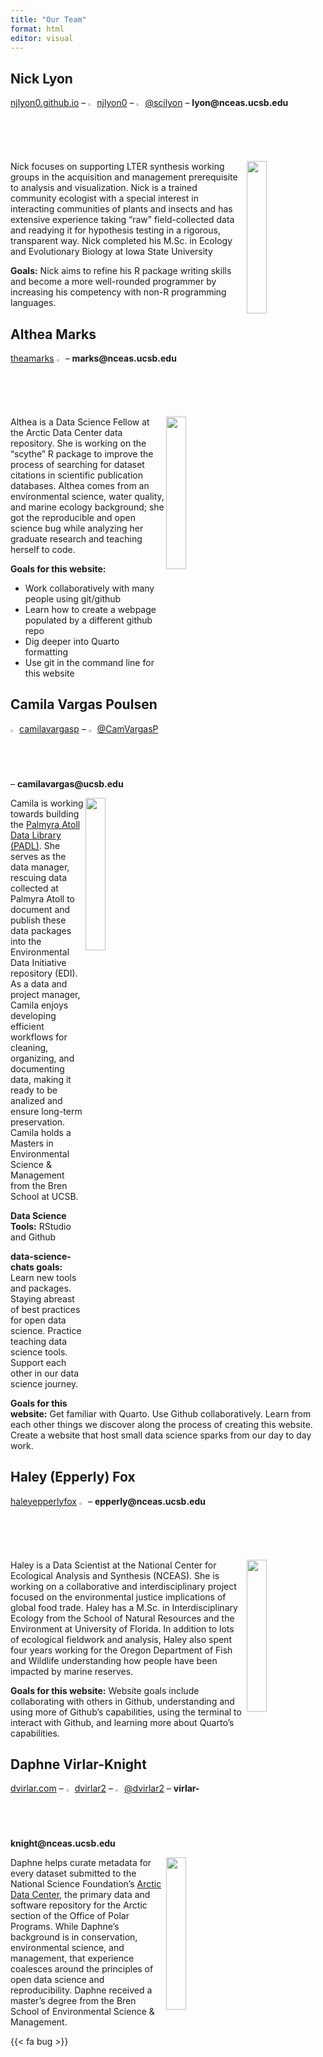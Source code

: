 ```yaml
---
title: "Our Team"
format: html
editor: visual
---
```


## Nick Lyon

[njlyon0.github.io](https://njlyon0.github.io/) -- <img src="images/github_logo.png" width="2%"/> [njlyon0](https://github.com/njlyon0) -- <img src="images/twitter_logo.png" width="2%"/> [\@scilyon](https://twitter.com/scilyon) -- **lyon\@nceas.ucsb.edu**

<img src="images/nlyon.png" width="25%" align="right"/>

Nick focuses on supporting LTER synthesis working groups in the acquisition and management prerequisite to analysis and visualization. Nick is a trained community ecologist with a special interest in interacting communities of plants and insects and has extensive experience taking "raw" field-collected data and readying it for hypothesis testing in a rigorous, transparent way. Nick completed his M.Sc. in Ecology and Evolutionary Biology at Iowa State University

**Goals:** Nick aims to refine his R package writing skills and become a more well-rounded programmer by increasing his competency with non-R programming languages.

## Althea Marks

[theamarks](https://github.com/theamarks) <img src="images/github_logo.png" width="2%"/> -- **marks\@nceas.ucsb.edu**

<img src="images/amarks.jpeg" width="25%" align="right"/>

Althea is a Data Science Fellow at the Arctic Data Center data repository. She is working on the "scythe" R package to improve the process of searching for dataset citations in scientific publication databases. Althea comes from an environmental science, water quality, and marine ecology background; she got the reproducible and open science bug while analyzing her graduate research and teaching herself to code.

**Goals for this website:**

-   Work collaboratively with many people using git/github
-   Learn how to create a webpage populated by a different github repo
-   Dig deeper into Quarto formatting
-   Use git in the command line for this website

## Camila Vargas Poulsen

<img src="images/github_logo.png" width="2%"/> [camilavargasp](https://github.com/camilavargasp) -- <img src="images/twitter_logo.png" width="2%"/> [\@CamVargasP](https://twitter.com/CamVargasP) -- **camilavargas\@ucsb.edu**

<img src="images/cvargas.jpeg" width="25%" align="right"/>

Camila is working towards building the [Palmyra Atoll Data Library (PADL)](https://github.com/padl-project). She serves as the data manager, rescuing data collected at Palmyra Atoll to document and publish these data packages into the Environmental Data Initiative repository (EDI). As a data and project manager, Camila enjoys developing efficient workflows for cleaning, organizing, and documenting data, making it ready to be analized and ensure long-term preservation. Camila holds a Masters in Environmental Science & Management from the Bren School at UCSB.

**Data Science Tools:** RStudio and Github

**data-science-chats goals:** Learn new tools and packages. Staying abreast of best practices for open data science. Practice teaching data science tools. Support each other in our data science journey.

**Goals for this website:** Get familiar with Quarto. Use Github collaboratively. Learn from each other things we discover along the process of creating this website. Create a website that host small data science sparks from our day to day work.

## Haley (Epperly) Fox

[haleyepperlyfox](https://github.com/haleyepperlyfox) <img src="images/github_logo.png" width="2%"/> -- **epperly\@nceas.ucsb.edu**

<img src="images/hepperlyfox.jpeg" width="25%" align="right"/>

Haley is a Data Scientist at the National Center for Ecological Analysis and Synthesis (NCEAS). She is working on a collaborative and interdisciplinary project focused on the environmental justice implications of global food trade. Haley has a M.Sc. in Interdisciplinary Ecology from the School of Natural Resources and the Environment at University of Florida. In addition to lots of ecological fieldwork and analysis, Haley also spent four years working for the Oregon Department of Fish and Wildlife understanding how people have been impacted by marine reserves.

**Goals for this website:** Website goals include collaborating with others in Github, understanding and using more of Github's capabilities, using the terminal to interact with Github, and learning more about Quarto's capabilities.

## Daphne Virlar-Knight

[dvirlar.com](https://dvirlar.com) -- <img src="images/github_logo.png" width="2%"/> [dvirlar2](https://github.com/dvirlar2) -- <img src="images/twitter_logo.png" width="2%"/> [\@dvirlar2](https://twitter.com/dvirlar2) -- **virlar-knight\@nceas.ucsb.edu**

<img src="images/virlar.jpeg" align="right" width="25%"/>

Daphne helps curate metadata for every dataset submitted to the National Science Foundation's [Arctic Data Center](https://arcticdata.io/), the primary data and software repository for the Arctic section of the Office of Polar Programs. While Daphne's background is in conservation, environmental science, and management, that experience coalesces around the principles of open data science and reproducibility. Daphne received a master's degree from the Bren School of Environmental Science & Management.

{{< fa bug >}}
